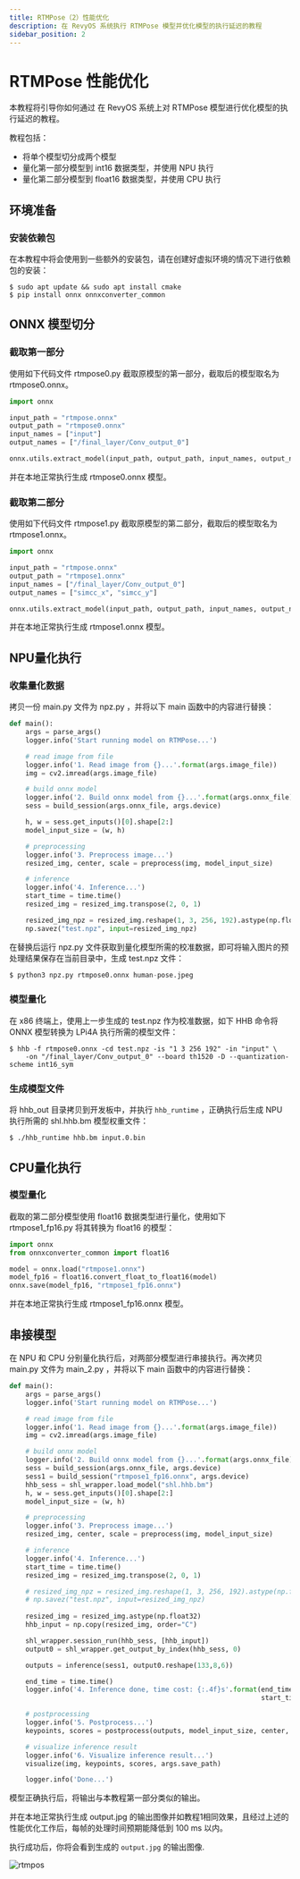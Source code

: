 ```yaml
---
title: RTMPose（2）性能优化
description: 在 RevyOS 系统执行 RTMPose 模型并优化模型的执行延迟的教程
sidebar_position: 2
---
```



# RTMPose 性能优化

本教程将引导你如何通过 在 RevyOS 系统上对 RTMPose 模型进行优化模型的执行延迟的教程。

教程包括：
- 将单个模型切分成两个模型
- 量化第一部分模型到 int16 数据类型，并使用 NPU 执行
- 量化第二部分模型到 float16 数据类型，并使用 CPU 执行

## 环境准备

### 安装依赖包

在本教程中将会使用到一些额外的安装包，请在创建好虚拟环境的情况下进行依赖包的安装：

```shell-session
$ sudo apt update && sudo apt install cmake
$ pip install onnx onnxconverter_common
```

## ONNX 模型切分

### 截取第一部分

使用如下代码文件 rtmpose0.py 截取原模型的第一部分，截取后的模型取名为 rtmpose0.onnx。

```python
import onnx

input_path = "rtmpose.onnx"
output_path = "rtmpose0.onnx"
input_names = ["input"]
output_names = ["/final_layer/Conv_output_0"]

onnx.utils.extract_model(input_path, output_path, input_names, output_names)
```

并在本地正常执行生成 rtmpose0.onnx 模型。

### 截取第二部分

使用如下代码文件 rtmpose1.py 截取原模型的第二部分，截取后的模型取名为 rtmpose1.onnx。

```python
import onnx

input_path = "rtmpose.onnx"
output_path = "rtmpose1.onnx"
input_names = ["/final_layer/Conv_output_0"]
output_names = ["simcc_x", "simcc_y"]

onnx.utils.extract_model(input_path, output_path, input_names, output_names)
```

并在本地正常执行生成 rtmpose1.onnx 模型。

## NPU量化执行

### 收集量化数据

拷贝一份 main.py 文件为 npz.py ，并将以下 main 函数中的内容进行替换：

```python
def main():
    args = parse_args()
    logger.info('Start running model on RTMPose...')

    # read image from file
    logger.info('1. Read image from {}...'.format(args.image_file))
    img = cv2.imread(args.image_file)

    # build onnx model
    logger.info('2. Build onnx model from {}...'.format(args.onnx_file))
    sess = build_session(args.onnx_file, args.device)

    h, w = sess.get_inputs()[0].shape[2:]
    model_input_size = (w, h)

    # preprocessing
    logger.info('3. Preprocess image...')
    resized_img, center, scale = preprocess(img, model_input_size)

    # inference
    logger.info('4. Inference...')
    start_time = time.time()
    resized_img = resized_img.transpose(2, 0, 1)

    resized_img_npz = resized_img.reshape(1, 3, 256, 192).astype(np.float32)
    np.savez("test.npz", input=resized_img_npz)
```

在替换后运行 npz.py 文件获取到量化模型所需的校准数据，即可将输入图片的预处理结果保存在当前目录中，生成 test.npz 文件：

```python
$ python3 npz.py rtmpose0.onnx human-pose.jpeg
```

### 模型量化

在 x86 终端上，使用上一步生成的 test.npz 作为校准数据，如下 HHB 命令将 ONNX 模型转换为 LPi4A 执行所需的模型文件：

```shell-session
$ hhb -f rtmpose0.onnx -cd test.npz -is "1 3 256 192" -in "input" \
    -on "/final_layer/Conv_output_0" --board th1520 -D --quantization-scheme int16_sym
```

### 生成模型文件

将 hhb_out 目录拷贝到开发板中，并执行 `hhb_runtime` ，正确执行后生成 NPU 执行所需的 shl.hhb.bm 模型权重文件：

```shell-session
$ ./hhb_runtime hhb.bm input.0.bin
```

## CPU量化执行

### 模型量化

截取的第二部分模型使用 float16 数据类型进行量化，使用如下 rtmpose1_fp16.py 将其转换为 float16 的模型：

```python
import onnx
from onnxconverter_common import float16

model = onnx.load("rtmpose1.onnx")
model_fp16 = float16.convert_float_to_float16(model)
onnx.save(model_fp16, "rtmpose1_fp16.onnx")
```

并在本地正常执行生成 rtmpose1_fp16.onnx 模型。


## 串接模型

在 NPU 和 CPU 分别量化执行后，对两部分模型进行串接执行。再次拷贝 main.py 文件为 main_2.py ，并将以下 main 函数中的内容进行替换：

```python
def main():
    args = parse_args()
    logger.info('Start running model on RTMPose...')

    # read image from file
    logger.info('1. Read image from {}...'.format(args.image_file))
    img = cv2.imread(args.image_file)

    # build onnx model
    logger.info('2. Build onnx model from {}...'.format(args.onnx_file))
    sess = build_session(args.onnx_file, args.device)
    sess1 = build_session("rtmpose1_fp16.onnx", args.device)
    hhb_sess = shl_wrapper.load_model("shl.hhb.bm")
    h, w = sess.get_inputs()[0].shape[2:]
    model_input_size = (w, h)

    # preprocessing
    logger.info('3. Preprocess image...')
    resized_img, center, scale = preprocess(img, model_input_size)

    # inference
    logger.info('4. Inference...')
    start_time = time.time()
    resized_img = resized_img.transpose(2, 0, 1)

    # resized_img_npz = resized_img.reshape(1, 3, 256, 192).astype(np.float32)
    # np.savez("test.npz", input=resized_img_npz)
    
    resized_img = resized_img.astype(np.float32)
    hhb_input = np.copy(resized_img, order="C")

    shl_wrapper.session_run(hhb_sess, [hhb_input])
    output0 = shl_wrapper.get_output_by_index(hhb_sess, 0)

    outputs = inference(sess1, output0.reshape(133,8,6))

    end_time = time.time()
    logger.info('4. Inference done, time cost: {:.4f}s'.format(end_time -
                                                               start_time))

    # postprocessing
    logger.info('5. Postprocess...')
    keypoints, scores = postprocess(outputs, model_input_size, center, scale)

    # visualize inference result
    logger.info('6. Visualize inference result...')
    visualize(img, keypoints, scores, args.save_path)

    logger.info('Done...')
```

模型正确执行后，将输出与本教程第一部分类似的输出。

并在本地正常执行生成 output.jpg 的输出图像并如教程1相同效果，且经过上述的性能优化工作后，每帧的处理时间预期能降低到 100 ms 以内。

执行成功后，你将会看到生成的 `output.jpg` 的输出图像.

![rtmpos](/img/image-for-flash/rtmpose.png)



